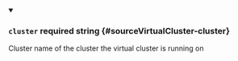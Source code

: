 
<details className="config-field" data-expandable="false" open>
<summary>

### `cluster` <span className="config-field-required" data-required="false">required</span> <span className="config-field-type">string</span> <span className="config-field-default"></span> <span className="config-field-enum"></span> {#sourceVirtualCluster-cluster}

Cluster name of the cluster the virtual cluster is running on

</summary>



</details>
